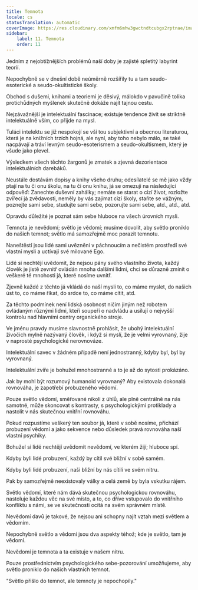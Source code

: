 ```yaml
---
title: Temnota
locale: cs
statusTranslation: automatic
coverImage: https://res.cloudinary.com/xmfm6mhw3gwctndtcubgx2rptnae/image/upload/v1741354419/small_cover_la_gran_rebelion_28716e29d2.webp
sidebar:
    label: 11. Temnota
    order: 11
---
```

Jedním z nejobtížnějších problémů naší doby je zajisté spletitý labyrint teorií.

Nepochybně se v dnešní době neúměrně rozšířily tu a tam seudo-esoterické a seudo-okultistické školy.

Obchod s dušemi, knihami a teoriemi je děsivý, málokdo v pavučině tolika protichůdných myšlenek skutečně dokáže najít tajnou cestu.

Nejzávažnější je intelektuální fascinace; existuje tendence živit se striktně intelektuálně vším, co přijde na mysl.

Tuláci intelektu se již nespokojí se vší tou subjektivní a obecnou literaturou, která je na knižních trzích hojná, ale nyní, aby toho nebylo málo, se také nacpávají a tráví levným seudo-esoterismem a seudo-okultismem, který je všude jako plevel.

Výsledkem všech těchto žargonů je zmatek a zjevná dezorientace intelektuálních darebáků.

Neustále dostávám dopisy a knihy všeho druhu; odesílatelé se mě jako vždy ptají na tu či onu školu, na tu či onu knihu, já se omezuji na následující odpověď: Zanechte duševní zahálky; nemáte se starat o cizí život, rozložte zvířecí já zvědavosti, neměly by vás zajímat cizí školy, staňte se vážným, poznejte sami sebe, studujte sami sebe, pozorujte sami sebe, atd., atd., atd.

Opravdu důležité je poznat sám sebe hluboce na všech úrovních mysli.

Temnota je nevědomí; světlo je vědomí; musíme dovolit, aby světlo proniklo do našich temnot; světlo má samozřejmě moc porazit temnotu.

Naneštěstí jsou lidé sami uvězněni v páchnoucím a nečistém prostředí své vlastní mysli a uctívají své milované Ego.

Lidé si nechtějí uvědomit, že nejsou pány svého vlastního života, každý člověk je jistě zevnitř ovládán mnoha dalšími lidmi, chci se důrazně zmínit o veškeré té mnohosti já, které nosíme uvnitř.

Zjevně každé z těchto já vkládá do naší mysli to, co máme myslet, do našich úst to, co máme říkat, do srdce to, co máme cítit, atd.

Za těchto podmínek není lidská osobnost ničím jiným než robotem ovládaným různými lidmi, kteří soupeří o nadvládu a usilují o nejvyšší kontrolu nad hlavními centry organického stroje.

Ve jménu pravdy musíme slavnostně prohlásit, že ubohý intelektuální živočich mylně nazývaný člověk, i když si myslí, že je velmi vyrovnaný, žije v naprosté psychologické nerovnováze.

Intelektuální savec v žádném případě není jednostranný, kdyby byl, byl by vyrovnaný.

Intelektuální zvíře je bohužel mnohostranné a to je až do sytosti prokázáno.

Jak by mohl být rozumový humanoid vyrovnaný? Aby existovala dokonalá rovnováha, je zapotřebí probuzeného vědomí.

Pouze světlo vědomí, směřované nikoli z úhlů, ale plně centrálně na nás samotné, může skoncovat s kontrasty, s psychologickými protiklady a nastolit v nás skutečnou vnitřní rovnováhu.

Pokud rozpustíme veškerý ten soubor já, které v sobě nosíme, přichází probuzení vědomí a jako sekvence nebo důsledek pravá rovnováha naší vlastní psychiky.

Bohužel si lidé nechtějí uvědomit nevědomí, ve kterém žijí; hluboce spí.

Kdyby byli lidé probuzení, každý by cítil své bližní v sobě samém.

Kdyby byli lidé probuzení, naši bližní by nás cítili ve svém nitru.

Pak by samozřejmě neexistovaly války a celá země by byla vskutku rájem.

Světlo vědomí, které nám dává skutečnou psychologickou rovnováhu, nastoluje každou věc na své místo, a to, co dříve vstupovalo do vnitřního konfliktu s námi, se ve skutečnosti ocitá na svém správném místě.

Nevědomí davů je takové, že nejsou ani schopny najít vztah mezi světlem a vědomím.

Nepochybně světlo a vědomí jsou dva aspekty téhož; kde je světlo, tam je vědomí.

Nevědomí je temnota a ta existuje v našem nitru.

Pouze prostřednictvím psychologického sebe-pozorování umožňujeme, aby světlo proniklo do našich vlastních temnot.

"Světlo přišlo do temnot, ale temnoty je nepochopily."

